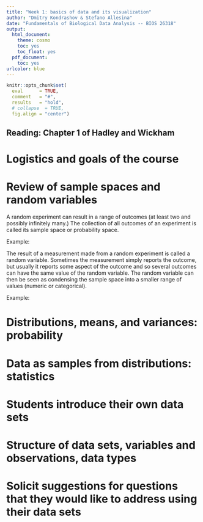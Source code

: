 ```yaml
---
title: "Week 1: basics of data and its visualization"
author: "Dmitry Kondrashov & Stefano Allesina"
date: "Fundamentals of Biological Data Analysis -- BIOS 26318"
output:
  html_document:
    theme: cosmo
    toc: yes
    toc_float: yes
  pdf_document:
    toc: yes
urlcolor: blue
---
```


```r
knitr::opts_chunk$set(
  eval      = TRUE,
  comment   = "#",
  results   = "hold",
  # collapse  = TRUE,
  fig.align = "center")
```

## Reading:  Chapter 1 of Hadley and Wickham



# Logistics and goals of the course


# Review of sample spaces and random variables

A random experiment can result in a range of outcomes (at least two and possibly infinitely many.) The collection of all outcomes of an experiment is called its sample space or probability space.

Example:

The result of a measurement made from a random experiment is called a random variable. Sometimes the measurement simply reports the outcome, but usually it reports some aspect of the outcome and so several outcomes can have the same value of the random variable. The random variable can then be seen as condensing the sample space into a smaller range of values (numeric or categorical).

Example:

# Distributions, means, and variances: probability


# Data as samples from distributions: statistics


# Students introduce their own data sets


# Structure of data sets, variables and observations, data types


# Solicit suggestions for questions that they would like to address using their data sets








